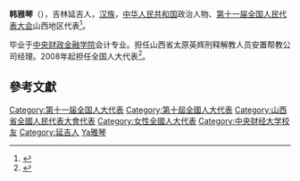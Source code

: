 '''韩雅琴'''（{{bd|1938年||||catIdx=Han韩雅琴}}），吉林延吉人，[[汉族|汉族]]，[[中华人民共和国|中华人民共和国]]政治人物、[[第十一届全国人民代表大会|第十一届全国人民代表大会]]山西地区代表<ref>{{cite web|author=新华网|title=第十一届全国人大代表|url=http://news.xinhuanet.com/ziliao/2008-03/03/content_7708230.htm?node=36628|publisher=新华网|accessdate=2014-01-07|archive-date=2014-01-10|archive-url=https://web.archive.org/web/20140110211415/http://news.xinhuanet.com/ziliao/2008-03/03/content_7708230.htm?node=36628|dead-url=no}}</ref>。

毕业于[[中央财政金融学院|中央财政金融学院]]会计专业。担任山西省太原英辉刑释解教人员安置帮教公司经理。2008年起担任全国人大代表<ref>{{cite news|title=全国人大代表信息-韩雅琴|url= http://210.82.31.1:8084/delegate/viewDelegate.action?dbid=110291|accessdate=2013-04-05|newspaper=全国人大网|archive-url=https://web.archive.org/web/20140107055958/http://www.npc.gov.cn/delegate/viewDelegate.action?dbid=110291|archive-date=2014-01-07|dead-url=yes}}</ref>。

==參考文獻==
{{reflist}}

{{DEFAULTSORT:Han韩雅琴}}
[[Category:第十一届全国人大代表|Category:第十一届全国人大代表]]
[[Category:第十屆全國人大代表|Category:第十屆全國人大代表]]
[[Category:山西省全國人民代表大會代表|Category:山西省全國人民代表大會代表]]
[[Category:女性全國人大代表|Category:女性全國人大代表]]
[[Category:中央财经大学校友|Category:中央财经大学校友]]
[[Category:延吉人|Category:延吉人]]
[[Category:韩姓|Ya雅琴]]